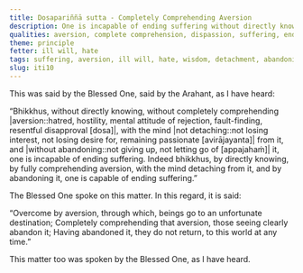 ```yaml
---
title: Dosapariññā sutta - Completely Comprehending Aversion
description: One is incapable of ending suffering without directly knowing and completely comprehending aversion, without the mind detaching from it and without abandoning it. One is capable of ending suffering by directly knowing and completely comprehending aversion, with the mind detaching from it, and by abandoning it.
qualities: aversion, complete comprehension, dispassion, suffering, ending, direct knowledge
theme: principle
fetter: ill will, hate
tags: suffering, aversion, ill will, hate, wisdom, detachment, abandoning, iti
slug: iti10
---
```


This was said by the Blessed One, said by the Arahant, as I have heard:

“Bhikkhus, without directly knowing, without completely comprehending |aversion::hatred, hostility, mental attitude of rejection, fault-finding, resentful disapproval [dosa]|, with the mind |not detaching::not losing interest, not losing desire for, remaining passionate [avirājayanta]| from it, and |without abandoning::not giving up, not letting go of [appajahaṁ]| it, one is incapable of ending suffering. Indeed bhikkhus, by directly knowing, by fully comprehending aversion, with the mind detaching from it, and by abandoning it, one is capable of ending suffering.”

The Blessed One spoke on this matter. In this regard, it is said:

“Overcome by aversion, through which,
beings go to an unfortunate destination;
Completely comprehending that aversion,
those seeing clearly abandon it;
Having abandoned it, they do not return,
to this world at any time.”

This matter too was spoken by the Blessed One, as I have heard.